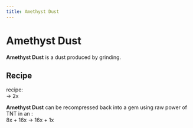 ```yaml
---
title: Amethyst Dust
---
```


<ItemImage file="amethyst_dust" alt="Amethyst Dust" size="200" />

# Amethyst Dust

**Amethyst Dust** is a dust produced by grinding.

## Recipe

<McItem slug="techreborn:grinder" inline={true}/> recipe:  
<McItem slug="minecraft:amethyst_block" inline={true}/> → 2x <McItem slug="techreborn:amethyst_dust" inline={true}/>

**Amethyst Dust** can be recompressed back into a gem using raw power of TNT in an <McItem slug="techreborn:implosion_compressor" inline={true}/>:  
8x <McItem slug="techreborn:amethyst_dust" inline={true}/> + 16x <McItem slug="minecraft:TNT" inline={true}/> → 16x <McItem slug="minecraft:amethyst_shard" inline={true}/> + 1x <McItem slug="techreborn:quartz_dust" inline={true}/>